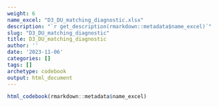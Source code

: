 ```yaml
---
weight: 6
name_excel: "D3_DU_matching_diagnostic.xlsx"
description: "`r get_description(rmarkdown::metadata$name_excel)`"
slug: "D3_DU_matching_diagnostic"
title: D3_DU_matching_diagnostic
author: ''
date: '2023-11-06'
categories: []
tags: []
archetype: codebook
output: html_document
---
```


```r
html_codebook(rmarkdown::metadata$name_excel)
```
